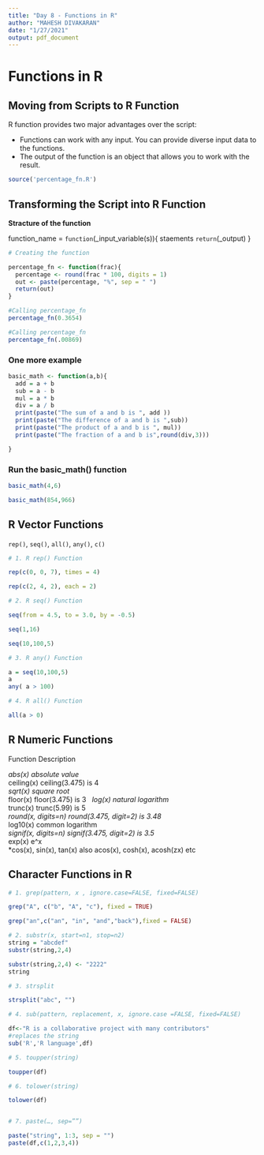 ```yaml
---
title: "Day 8 - Functions in R"
author: "MAHESH DIVAKARAN"
date: "1/27/2021"
output: pdf_document
---
```


# Functions in R

## Moving from Scripts to R Function

R function provides two major advantages over the script:

* Functions can work with any input. You can provide diverse input data to the functions.
* The output of the function is an object that allows you to work with the result.

```r
source('percentage_fn.R')
```

## Transforming the Script into R Function

**Stracture of the function**

function_name = `function`(_input_variable(s)){
staements
`return`(_output)
}

```r
# Creating the function

percentage_fn <- function(frac){
  percentage <- round(frac * 100, digits = 1)
  out <- paste(percentage, "%", sep = " ")
  return(out)
}
```


```r
#Calling percentage_fn
percentage_fn(0.3654)
```
```r
#Calling percentage_fn
percentage_fn(.00869)
```
### One more example


```r
basic_math <- function(a,b){
  add = a + b
  sub = a - b
  mul = a * b
  div = a / b
  print(paste("The sum of a and b is ", add ))
  print(paste("The difference of a and b is ",sub))
  print(paste("The product of a and b is ", mul))
  print(paste("The fraction of a and b is",round(div,3)))

}
```

### Run the basic_math() function
```r
basic_math(4,6)
```

```r
basic_math(854,966)
```

## R Vector Functions

`rep()`, `seq()`, `all()`, `any()`, `c()`

```r
# 1. R rep() Function

rep(c(0, 0, 7), times = 4)

rep(c(2, 4, 2), each = 2)

# 2. R seq() Function

seq(from = 4.5, to = 3.0, by = -0.5)

seq(1,16)

seq(10,100,5)

# 3. R any() Function

a = seq(10,100,5)
a
any( a > 100)

# 4. R all() Function

all(a > 0)


```

## R Numeric Functions

Function                          Description \

*abs(x)                              absolute value \
*ceiling(x)                          ceiling(3.475) is 4 \
*sqrt(x)                             square root \
*floor(x)                            floor(3.475) is 3 \ 
*log(x)                              natural logarithm \
*trunc(x)                            trunc(5.99) is 5 \
*round(x, digits=n)                  round(3.475, digit=2) is 3.48 \
*log10(x)                            common logarithm \
*signif(x, digits=n)                 signif(3.475, digit=2) is 3.5 \
*exp(x)                              e^x \
*cos(x), sin(x), tan(x)              also acos(x), cosh(x), acosh(zx) etc \


## Character Functions in R

```r
# 1. grep(pattern, x , ignore.case=FALSE, fixed=FALSE)

grep("A", c("b", "A", "c"), fixed = TRUE)

grep("an",c("an", "in", "and","back"),fixed = FALSE)

# 2. substr(x, start=n1, stop=n2)
string = "abcdef"
substr(string,2,4)

substr(string,2,4) <- "2222"
string

# 3. strsplit

strsplit("abc", "")

# 4. sub(pattern, replacement, x, ignore.case =FALSE, fixed=FALSE)

df<-"R is a collaborative project with many contributors"
#replaces the string 
sub('R','R language',df)

# 5. toupper(string)

toupper(df)

# 6. tolower(string)

tolower(df)


# 7. paste(…, sep=””)

paste("string", 1:3, sep = "")
paste(df,c(1,2,3,4))
```


